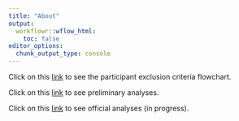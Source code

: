```yaml
---
title: "About"
output:
  workflowr::wflow_html:
    toc: false
editor_options:
  chunk_output_type: console
---
```



Click on this [link](flowchart.html) to see the participant exclusion criteria flowchart.

Click on this [link](prelim_analysis.html) to see preliminary analyses.

Click on this [link](analysis.html) to see official analyses (in progress).
